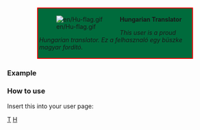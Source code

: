 <includeonly><div style="background-color:#006B3C; border: 2px solid #FF0000; padding:0.2em; margin:1em 5em"><div style="float:left;">[[File:en/Hu-flag.gif]]</div><div style="margin-left:40px">'''Hungarian Translator'''<br /></div>
''This user is a proud Hungarian translator. Ez a felhasznaló egy büszke magyar fordító.''</div>{{{1|[[Category:en/Hungarian translators]]}}}
</includeonly><noinclude>

===Example===
{{en/Hungarian Translator|1= }}

===How to use===

Insert this into your user page:
<code>{{en/S|Hungarian Translator}}</code>
[[Category:en/User Templates|T]][[Category:hu/Sablonok|H]]</noinclude>